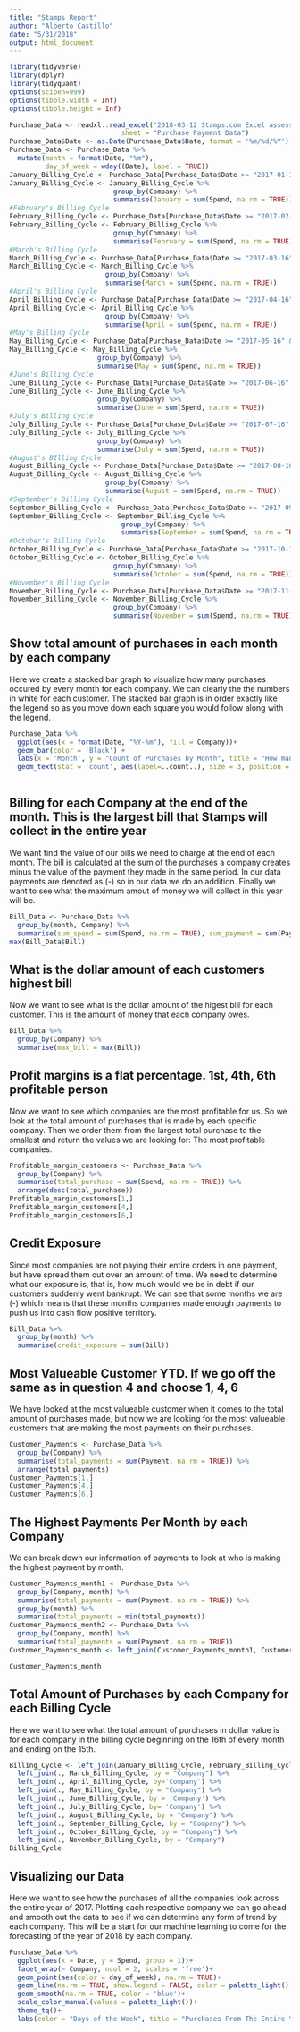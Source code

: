 ```yaml
---
title: "Stamps Report"
author: "Alberto Castillo"
date: "5/31/2018"
output: html_document
---
```


```r
library(tidyverse)
library(dplyr)
library(tidyquant)
options(scipen=999)
options(tibble.width = Inf)
options(tibble.height = Inf)

Purchase_Data <- readxl::read_excel("2018-03-12 Stamps.com Excel assessment.xlsx", 
                            sheet = "Purchase Payment Data")
Purchase_Data$Date <- as.Date(Purchase_Data$Date, format = '%m/%d/%Y')
Purchase_Data <- Purchase_Data %>%
  mutate(month = format(Date, "%m"),
         day_of_week = wday((Date), label = TRUE))
January_Billing_Cycle <- Purchase_Data[Purchase_Data$Date >= "2017-01-16" & Purchase_Data$Date <= "2017-02-15",]
January_Billing_Cycle <- January_Billing_Cycle %>%
                          group_by(Company) %>%
                          summarise(January = sum(Spend, na.rm = TRUE))
#February's Billing Cycle
February_Billing_Cycle <- Purchase_Data[Purchase_Data$Date >= "2017-02-16" & Purchase_Data$Date <= "2017-03-15",]
February_Billing_Cycle <- February_Billing_Cycle %>%
                          group_by(Company) %>%
                          summarise(February = sum(Spend, na.rm = TRUE))
#March's Billing Cycle
March_Billing_Cycle <- Purchase_Data[Purchase_Data$Date >= "2017-03-16" & Purchase_Data$Date <= "2017-04-15",]
March_Billing_Cycle <- March_Billing_Cycle %>%
                        group_by(Company) %>%
                        summarise(March = sum(Spend, na.rm = TRUE))
#April's Billing Cycle
April_Billing_Cycle <- Purchase_Data[Purchase_Data$Date >= "2017-04-16" & Purchase_Data$Date <= "2017-05-15",]
April_Billing_Cycle <- April_Billing_Cycle %>%
                        group_by(Company) %>%
                        summarise(April = sum(Spend, na.rm = TRUE))
#May's Billing Cycle
May_Billing_Cycle <- Purchase_Data[Purchase_Data$Date >= "2017-05-16" & Purchase_Data$Date <= "2017-06-15",]
May_Billing_Cycle <- May_Billing_Cycle %>%
                      group_by(Company) %>%
                      summarise(May = sum(Spend, na.rm = TRUE))
#June's Billing Cycle
June_Billing_Cycle <- Purchase_Data[Purchase_Data$Date >= "2017-06-16" & Purchase_Data$Date <= "2017-07-15",]
June_Billing_Cycle <- June_Billing_Cycle %>%
                      group_by(Company) %>%
                      summarise(June = sum(Spend, na.rm = TRUE))
#July's Billing Cycle
July_Billing_Cycle <- Purchase_Data[Purchase_Data$Date >= "2017-07-16" & Purchase_Data$Date <= "2017-08-15",]
July_Billing_Cycle <- July_Billing_Cycle %>%
                      group_by(Company) %>%
                      summarise(July = sum(Spend, na.rm = TRUE))
#August's BIlling Cycle
August_Billing_Cycle <- Purchase_Data[Purchase_Data$Date >= "2017-08-16" & Purchase_Data$Date <= "2017-09-15",]
August_Billing_Cycle <- August_Billing_Cycle %>%
                        group_by(Company) %>%
                        summarise(August = sum(Spend, na.rm = TRUE))
#September's Billing Cycle
September_Billing_Cycle <- Purchase_Data[Purchase_Data$Date >= "2017-09-16" & Purchase_Data$Date <= "2017-10-15",]
September_Billing_Cycle <- September_Billing_Cycle %>%
                            group_by(Company) %>%
                            summarise(September = sum(Spend, na.rm = TRUE))
#October's Billing Cycle
October_Billing_Cycle <- Purchase_Data[Purchase_Data$Date >= "2017-10-16" & Purchase_Data$Date <= "2017-11-15",]
October_Billing_Cycle <- October_Billing_Cycle %>%
                          group_by(Company) %>%
                          summarise(October = sum(Spend, na.rm = TRUE))
#November's Billing Cycle
November_Billing_Cycle <- Purchase_Data[Purchase_Data$Date >= "2017-11-16" & Purchase_Data$Date <= "2017-12-15",]
November_Billing_Cycle <- November_Billing_Cycle %>%
                          group_by(Company) %>%
                          summarise(November = sum(Spend, na.rm = TRUE))
```


## Show total amount of purchases in each month by each company 
Here we create a stacked bar graph to visualize how many purchases occured by every month for each company.
We can clearly the the numbers in white for each customer. The stacked bar graph is in order exactly like the legend so as you move down each square you would follow along with the legend.
```r
Purchase_Data %>%
  ggplot(aes(x = format(Date, "%Y-%m"), fill = Company))+
  geom_bar(color = 'Black') +
  labs(x = 'Month', y = "Count of Purchases by Month", title = "How many Purchases by Companies every Month")+
  geom_text(stat = 'count', aes(label=..count..), size = 3, position = position_stack(vjust = 0.5), color="white")
  
```

## Billing for each Company at the end of the month. This is the largest bill that Stamps will collect in the entire year
We want find the value of our bills we need to charge at the end of each month. The bill is calculated at the sum of the purchases a company creates minus the value of the payment they made in the same period.
In our data payments are denoted as (-) so in our data we do an addition.
Finally we want to see what the maximum amout of money we will collect in this year will be.
```r
Bill_Data <- Purchase_Data %>%
  group_by(month, Company) %>%
  summarise(sum_spend = sum(Spend, na.rm = TRUE), sum_payment = sum(Payment, na.rm = TRUE), Bill = sum_spend + sum_payment)
max(Bill_Data$Bill) 
```
## What is the dollar amount of each customers highest bill
Now we want to see what is the dollar amount of the higest bill for each customer. This is the amount of money that each company owes. 
```r
Bill_Data %>%
  group_by(Company) %>%
  summarise(max_bill = max(Bill)) 
```


## Profit margins is a flat percentage. 1st, 4th, 6th profitable person
Now we want to see which companies are the most profitable for us. So we look at the total amount of purchases that is made by each specific company. Then we order them from the largest total purchase to the smallest and return the values we are looking for: The most profitable companies.
```r
Profitable_margin_customers <- Purchase_Data %>%
  group_by(Company) %>%
  summarise(total_purchase = sum(Spend, na.rm = TRUE)) %>%
  arrange(desc(total_purchase))
Profitable_margin_customers[1,]
Profitable_margin_customers[4,]
Profitable_margin_customers[6,]
```


## Credit Exposure
Since most companies are not paying their entire orders in one payment, but have spread them out over an amount of time. We need to determine what our exposure is, that is, how much would we be in debt if our customers suddenly went bankrupt. We can see that some months we are (-) which means that these months companies made enough payments to push us into cash flow positive territory.
```r
Bill_Data %>%
  group_by(month) %>%
  summarise(credit_exposure = sum(Bill))
```

## Most Valueable Customer YTD. If we go off the same as in question 4 and choose 1, 4, 6
We have looked at the most valueable customer when it comes to the total amount of purchases made, but now we are looking for the most valueable customers that are making the most payments on their purchases.
```r
Customer_Payments <- Purchase_Data %>%
  group_by(Company) %>%
  summarise(total_payments = sum(Payment, na.rm = TRUE)) %>%
  arrange(total_payments)
Customer_Payments[1,]
Customer_Payments[4,]
Customer_Payments[6,]
```

## The Highest Payments Per Month by each Company
We can break down our information of payments to look at who is making the highest payment by month.
```r
Customer_Payments_month1 <- Purchase_Data %>%
  group_by(Company, month) %>%
  summarise(total_payments = sum(Payment, na.rm = TRUE)) %>%
  group_by(month) %>%
  summarise(total_payments = min(total_payments))
Customer_Payments_month2 <- Purchase_Data %>%
  group_by(Company, month) %>%
  summarise(total_payments = sum(Payment, na.rm = TRUE))
Customer_Payments_month <- left_join(Customer_Payments_month1, Customer_Payments_month2, by = c('month', 'total_payments'))

Customer_Payments_month
```

## Total Amount of Purchases by each Company for each Billing Cycle
Here we want to see what the total amount of purchases in dollar value is for each company in the billing cycle beginning on the 16th of every month and ending on the 15th.
```r
Billing_Cycle <- left_join(January_Billing_Cycle, February_Billing_Cycle, by='Company') %>%
  left_join(., March_Billing_Cycle, by = "Company") %>%
  left_join(., April_Billing_Cycle, by='Company') %>%
  left_join(., May_Billing_Cycle, by = "Company") %>%
  left_join(., June_Billing_Cycle, by = 'Company') %>%
  left_join(., July_Billing_Cycle, by= 'Company') %>%
  left_join(., August_Billing_Cycle, by = "Company") %>%
  left_join(., September_Billing_Cycle, by = "Company") %>%
  left_join(., October_Billing_Cycle, by = "Company") %>%
  left_join(., November_Billing_Cycle, by = "Company")
Billing_Cycle
```

## Visualizing our Data
Here we want to see how the purchases of all the companies look across the entire year of 2017.
Plotting each respective company we can go ahead and smooth out the data to see if we can determine
any form of trend by each company. This will be a start for our machine learning to come for the forecasting
of the year of 2018 by each company.

```r
Purchase_Data %>%
  ggplot(aes(x = Date, y = Spend, group = 1))+
  facet_wrap(~ Company, ncol = 2, scales = 'free')+
  geom_point(aes(color = day_of_week), na.rm = TRUE)+
  geom_line(na.rm = TRUE, show.legend = FALSE, color = palette_light()[[1]], alpha = 0.8)+
  geom_smooth(na.rm = TRUE, color = 'blue')+
  scale_color_manual(values = palette_light())+
  theme_tq()+
  labs(color = "Days of the Week", title = "Purchases From The Entire Year by each Company", x = 'Days')
```



